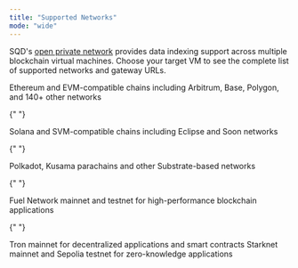 ```yaml
---
title: "Supported Networks"
mode: "wide"
---
```


SQD's [open private network](/subsquid-network/overview/#open-private-network) provides data indexing support across multiple blockchain virtual machines. Choose your target VM to see the complete list of supported networks and gateway URLs.

<CardGroup cols={2}>
  <Card title="EVM Networks" icon="ethereum" href="/en/data/networks/evm">
    Ethereum and EVM-compatible chains including Arbitrum, Base, Polygon, and
    140+ other networks
  </Card>

{" "}

<Card title="Solana Networks" icon="globe" href="/en/data/networks/solana">
  Solana and SVM-compatible chains including Eclipse and Soon networks
</Card>

{" "}

<Card title="Substrate Networks" icon="link" href="/en/data/networks/substrate">
  Polkadot, Kusama parachains and other Substrate-based networks
</Card>

{" "}

<Card title="Fuel Networks" icon="fire" href="/en/data/networks/fuel">
  Fuel Network mainnet and testnet for high-performance blockchain applications
</Card>

{" "}

<Card title="Tron Networks" icon="bolt" href="/en/data/networks/tron">
  Tron mainnet for decentralized applications and smart contracts
</Card>

  <Card title="Starknet Networks" icon="shield" href="/en/data/networks/starknet">
    Starknet mainnet and Sepolia testnet for zero-knowledge applications
  </Card>
</CardGroup>
